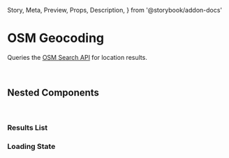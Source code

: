   Story,
  Meta,
  Preview,
  Props,
  Description,
} from '@storybook/addon-docs'

<Meta title="Components|OsmGeocoding" component={OsmGeocoding} />

# OSM Geocoding

Queries the [OSM Search API](https://nominatim.openstreetmap.org/ui/about.html) for location results.

<Story name="Default">
  <OsmGeocoding />
</Story>

<br/>

## Nested Components

<br />

### Results List

<Story name="Results List">
  <OsmGeocodingResultsList
    results={[
      {
        place_id: 282375433,
        licence:
          'Data © OpenStreetMap contributors, ODbL 1.0. https://osm.org/copyright',
        osm_type: 'relation',
        osm_id: 2658749,
        boundingbox: ['53.0035627', '53.0546835', '5.6146842', '5.7246007'],
        lat: '53.033548',
        lon: '5.6611029',
        display_name: 'Sneek, Súdwest-Fryslân, Frisia, Netherlands',
        class: 'boundary',
        type: 'administrative',
        importance: 0.5823870580190648,
        icon:
          'https://nominatim.openstreetmap.org/ui/mapicons//poi_boundary_administrative.p.20.png',
      },
      {
        place_id: 79535975,
        licence:
          'Data © OpenStreetMap contributors, ODbL 1.0. https://osm.org/copyright',
        osm_type: 'node',
        osm_id: 7606839826,
        boundingbox: ['53.0276201', '53.0376201', '5.6468895', '5.6568895'],
        lat: '53.0326201',
        lon: '5.6518895',
        display_name:
          'Sneek, Doctor Boumaweg, Sneek, Súdwest-Fryslân, Frisia, Netherlands, 8601GG, Netherlands',
        class: 'railway',
        type: 'station',
        importance: 0.406301518086152,
        icon:
          'https://nominatim.openstreetmap.org/ui/mapicons//transport_train_station2.p.20.png',
      },
      {
        place_id: 208556,
        licence:
          'Data © OpenStreetMap contributors, ODbL 1.0. https://osm.org/copyright',
        osm_type: 'node',
        osm_id: 47984318,
        boundingbox: ['53.1169959', '53.1170959', '5.8099395', '5.8100395'],
        lat: '53.1170459',
        lon: '5.8099895',
        display_name:
          'Sneek, A32, Idaerd, Leeuwarden, Frisia, Netherlands, 9007SE, Netherlands',
        class: 'highway',
        type: 'motorway_junction',
        importance: 0.101,
      },
      {
        place_id: 210270,
        licence:
          'Data © OpenStreetMap contributors, ODbL 1.0. https://osm.org/copyright',
        osm_type: 'node',
        osm_id: 47965735,
        boundingbox: ['53.1071958', '53.1072958', '5.8151597', '5.8152597'],
        lat: '53.1072458',
        lon: '5.8152097',
        display_name:
          'Sneek, A32, Idaerd, Leeuwarden, Frisia, Netherlands, 9007SH, Netherlands',
        class: 'highway',
        type: 'motorway_junction',
        importance: 0.101,
      },
    ]}
  />
</Story>

### Loading State

<Story name="Loading state">
  <OsmGeocodingLoader />
</Story>
